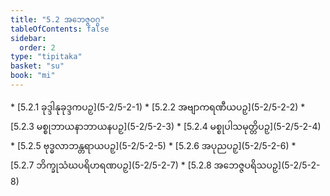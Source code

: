 ```yaml
---
title: "5.2 အဘေဇ္ဇဝဂ္ဂ"
tableOfContents: false
sidebar:
  order: 2
type: "tipitaka"
basket: "su"
book: "mi"
---
```



<DynamicBreadcrumb />



<TableOfContents book="mi" section="5.2">
* [5.2.1 ခုဒ္ဒါနုခုဒ္ဒကပဉှ](5-2/5-2-1)
* [5.2.2 အဗျာကရဏီယပဉှ](5-2/5-2-2)
* [5.2.3 မစ္စုဘာယနာဘာယနပဉှ](5-2/5-2-3)
* [5.2.4 မစ္စုပါသမုတ္တိပဉှ](5-2/5-2-4)
* [5.2.5 ဗုဒ္ဓလာဘန္တရာယပဉှ](5-2/5-2-5)
* [5.2.6 အပုညပဉှ](5-2/5-2-6)
* [5.2.7 ဘိက္ခုသံဃပရိဟရဏပဉှ](5-2/5-2-7)
* [5.2.8 အဘေဇ္ဇပရိသပဉှ](5-2/5-2-8)
</TableOfContents>